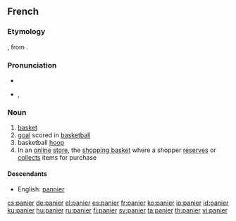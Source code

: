 ==French==

===Etymology===
{{etyl|la|fr}} {{term|panarium|pānārium|breadbasket}}, from {{term|panis|pānis|bread}}.

===Pronunciation===
* {{audio|Fr-panier.ogg|audio}}
* {{IPA|/pa.nje/|lang=fr}}, {{SAMPA|/pa.nje/}}

===Noun===
{{fr-noun|m}}

# [[basket]]
# [[goal]] scored in [[basketball]]
# basketball [[hoop]]
# In an [[online]] [[store]], the [[shopping basket]] where a shopper [[reserves]] or [[collects]] items for purchase

====Descendants====
* English: [[pannier]]

[[cs:panier]]
[[de:panier]]
[[el:panier]]
[[es:panier]]
[[fr:panier]]
[[ko:panier]]
[[io:panier]]
[[id:panier]]
[[ku:panier]]
[[hu:panier]]
[[ru:panier]]
[[fi:panier]]
[[sv:panier]]
[[ta:panier]]
[[th:panier]]
[[vi:panier]]